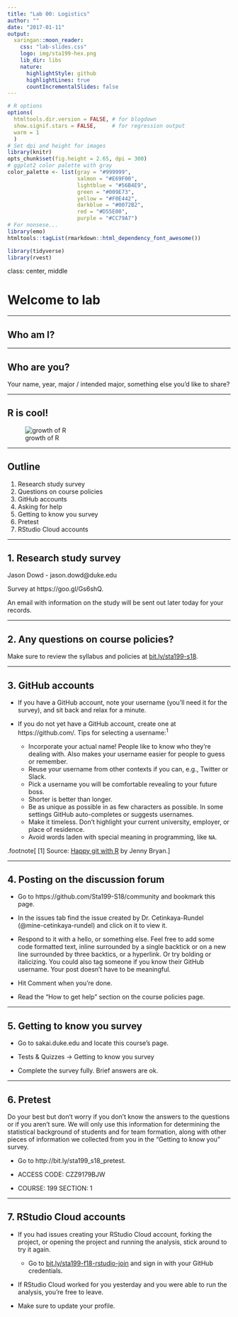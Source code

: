 ```yaml
---
title: "Lab 00: Logistics"
author: ""
date: "2017-01-11"
output:
  xaringan::moon_reader:
    css: "lab-slides.css"
    logo: img/sta199-hex.png
    lib_dir: libs
    nature:
      highlightStyle: github
      highlightLines: true
      countIncrementalSlides: false
---
```


```r
# R options
options(
  htmltools.dir.version = FALSE, # for blogdown
  show.signif.stars = FALSE,     # for regression output
  warm = 1
  )
# Set dpi and height for images
library(knitr)
opts_chunk$set(fig.height = 2.65, dpi = 300) 
# ggplot2 color palette with gray
color_palette <- list(gray = "#999999", 
                      salmon = "#E69F00", 
                      lightblue = "#56B4E9", 
                      green = "#009E73", 
                      yellow = "#F0E442", 
                      darkblue = "#0072B2", 
                      red = "#D55E00", 
                      purple = "#CC79A7")
# For nonsese...
library(emo)
htmltools::tagList(rmarkdown::html_dependency_font_awesome())
```

```r
library(tidyverse)
library(rvest)
```

class: center, middle

# Welcome to lab

---

## Who am I?

---

## Who are you?

Your name, year, major / intended major, something else you'd like to share?

---

## R is cool!

![growth of R](lab-img/00/Rgrowth.png)

---

## Outline

1. Research study survey
2. Questions on course policies
3. GitHub accounts
4. Asking for help
5. Getting to know you survey
6. Pretest
7. RStudio Cloud accounts

---

## 1. Research study survey

Jason Dowd - jason.dowd@duke.edu

Survey at https://goo.gl/Gs6shQ.

An email with information on the study will be sent out later today for your records.

---

## 2. Any questions on course policies?

Make sure to review the syllabus and policies at [bit.ly/sta199-s18](http://bit.ly/sta199-s18).

---

## 3. GitHub accounts

- If you have a GitHub account, note your username (you'll need it for the survey), and sit back and relax for a minute.

- If you do not yet have a GitHub account, create one at https://github.com/. Tips for selecting a username:<sup>1</sup>
    - Incorporate your actual name! People like to know who they’re dealing with. Also makes your username easier for people to guess or remember.
    - Reuse your username from other contexts if you can, e.g., Twitter or Slack.
    - Pick a username you will be comfortable revealing to your future boss.
    - Shorter is better than longer.
    - Be as unique as possible in as few characters as possible. In some settings GitHub auto-completes or suggests usernames.
    - Make it timeless. Don’t highlight your current university, employer, or place of residence.
    - Avoid words laden with special meaning in programming, like `NA`.

.footnote[ [1] Source: [Happy git with R](http://happygitwithr.com/github-acct.html#username-advice) by Jenny Bryan.]

---

## 4. Posting on the discussion forum

- Go to https://github.com/Sta199-S18/community and bookmark this page.

- In the issues tab find the issue created by Dr. Cetinkaya-Rundel (@mine-cetinkaya-rundel) and click on it to view it.

- Respond to it with a hello, or something else. Feel free to add some code formatted text, inline surrounded by a single backtick or on a new line surrounded by three backtics, or a hyperlink. Or try bolding or italicizing. You could also tag someone if you know their GitHub username. Your post doesn't have to be meaningful.

- Hit Comment when you're done.

- Read the "How to get help" section on the course policies page.

---

## 5. Getting to know you survey

- Go to sakai.duke.edu and locate this course's page.

- Tests & Quizzes -> Getting to know you survey

- Complete the survey fully. Brief answers are ok.

---

## 6. Pretest

Do your best but don't worry if you don't know the answers to the questions or if you aren't sure. We will only use this information for determining the statistical background of students and for team formation, along with other pieces of information we collected from you in the "Getting to know you" survey.

- Go to http://bit.ly/sta199_s18_pretest.

- ACCESS CODE: CZZ9179BJW

- COURSE: 199  SECTION: 1

---

## 7. RStudio Cloud accounts

- If you had issues creating your RStudio Cloud account, forking the project, or opening the project and running the analysis, stick around to try it again.

    - Go to [bit.ly/sta199-f18-rstudio-join](http://bit.ly/sta199-f18-rstudio-join) and sign in with your GitHub credentials.

- If RStudio Cloud worked for you yesterday and you were able to run the analysis, you're free to leave.

- Make sure to update your profile.

